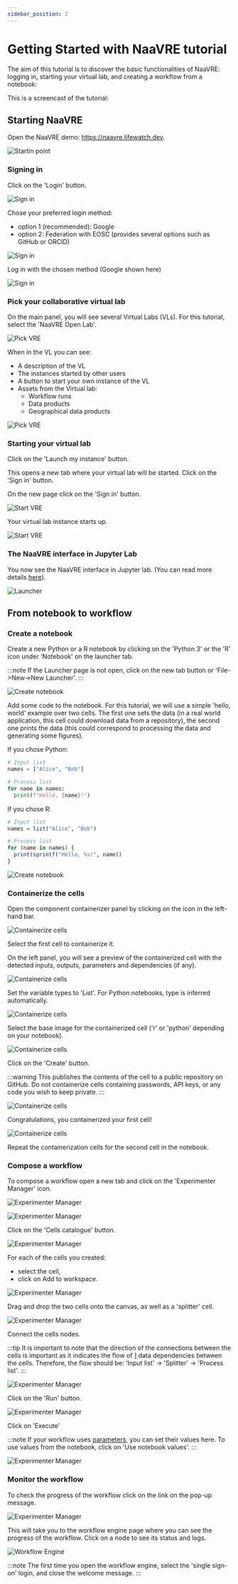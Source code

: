 ```yaml
---
sidebar_position: 2
---
```



# Getting Started with NaaVRE tutorial

The aim of this tutorial is to discover the basic functionalities of NaaVRE: logging in, starting your virtual lab, and creating a workflow from a notebook:

<TOCInline toc={toc} />

This is a screencast of the tutorial:

<ReactPlayer controls width='100%' height='auto' url={tutorialVideoURL} />

## Starting NaaVRE

Open the NaaVRE demo: https://naavre.lifewatch.dev.

![Startin point](./images/1_starting_point.png)

### Signing in

Click on the 'Login' button.

![Sign in](./images/2_signin_1.png)

Chose your preferred login method:

- option 1 (recommended): Google
- option 2: Federation with EOSC (provides several options such as GitHub or ORCID)

![Sign in](./images/2_signin_2.png)

Log in with the chosen method (Google shown here)

![Sign in](./images/2_signin_3.png)

### Pick your collaborative virtual lab

On the main panel, you will see several Virtual Labs (VLs).
For this tutorial, select the 'NaaVRE Open Lab'.

![Pick VRE](./images/3_pick_vre_1.png)

When in the VL you can see:

* A description of the VL
* The instances started by other users
* A button to start your own instance of the VL
* Assets from the Virtual lab:
  * Workflow runs 
  * Data products
  * Geographical data products

![Pick VRE](./images/3_pick_vre_2.png)

### Starting your virtual lab

Click on the 'Launch my instance' button.

This opens a new tab where your virtual lab will be started. Click on the 'Sign in' button.

On the new page click on the 'Sign in' button.

![Start VRE](./images/4_start_vre_1.png)

Your virtual lab instance starts up.

![Start VRE](./images/4_start_vre_2.png)

### The NaaVRE interface in Jupyter Lab

You now see the NaaVRE interface in Jupyter lab.
(You can read more details [here](../NaaVRE_Interface)).

![Launcher](./images/5_naavre_interface.png)

## From notebook to workflow

### Create a notebook

Create a new Python or a R notebook by clicking on the 'Python 3' or the 'R' icon under 'Notebook' on the launcher tab.

:::note
If the Launcher page is not open, click on the new tab button or 'File->New->New Launcher'.
:::


![Create notebook](./images/6_create_notebook_1.png)

Add some code to the notebook. For this tutorial, we will use a simple 'hello, world' example over two cells. The first one sets the data (in a real world application, this cell could download data from a repository), the second one prints the data (this could correspond to processing the data and generating some figures).

If you chose Python:

```python
# Input list
names = ["Alice", "Bob"]
```

```python
# Process list
for name in names:
  print(f"Hello, {name}!")
```

If you chose R:

```R
# Input list
names = list("Alice", "Bob")
```

```R
# Process list
for (name in names) {
  print(sprintf("Hello, %s!", name))
}
```

![Create notebook](./images/6_create_notebook_3.png)

### Containerize the cells

Open the component containerizer panel by clicking on the icon in the left-hand bar.

![Containerize cells](./images/7_containerize_1.png)

Select the first cell to containerize it.

On the left panel, you will see a preview of the containerized cell with the detected inputs, outputs, parameters and dependencies (if any).

![Containerize cells](./images/7_containerize_2.png)

Set the variable types to 'List'. For Python notebooks, type is inferred automatically.

![Containerize cells](./images/7_containerize_3.png)

Select the base image for the containerized cell ('r' or 'python' depending on your notebook).

![Containerize cells](./images/7_containerize_4.png)

Click on the 'Create' button.

:::warning
This publishes the contents of the cell to a public repository on GitHub. Do not containerize cells containing passwords, API keys, or any code you wish to keep private.
:::

![Containerize cells](./images/7_containerize_5.png)

Congratulations, you containerized your first cell!

![Containerize cells](./images/7_containerize_6.png)

Repeat the containerization cells for the second cell in the notebook.

### Compose a workflow

To compose a workflow open a new tab and click on the 'Experimenter Manager' icon.

![Experimenter Manager](./images/8_workflow_1.png)

![Experimenter Manager](./images/8_workflow_2.png)

Click on the 'Cells catalogue' button.

![Experimenter Manager](./images/8_workflow_3.png)

For each of the cells you created:
- select the cell,
- click on Add to workspace.

![Experimenter Manager](./images/8_workflow_4.png)

Drag and drop the two cells onto the canvas, as well as a 'splitter' cell.

![Experimenter Manager](./images/8_workflow_5.png)

Connect the cells nodes.

:::tip
It is important to note that the direction of the connections between the cells is important as it indicates the flow of ]
data dependencies between the cells. Therefore, the flow should be: 'Input list' -> 'Splitter' -> 'Process list'.
:::

![Experimenter Manager](./images/8_workflow_6.png)

Click on the 'Run' button.

![Experimenter Manager](./images/8_workflow_7.png)

Click on 'Execute'

:::note
If your workflow uses [parameters](../NaaVRE_Interface/#special-variables), you can set their values here. To use values from the notebook, click on 'Use notebook values'.
:::

![Experimenter Manager](./images/8_workflow_8.png)

### Monitor the workflow

To check the progress of the workflow click on the link on the pop-up message.

![Experimenter Manager](./images/8_workflow_9.png)

This will take you to the workflow engine page where you can see the progress of the workflow. Click on a node to see its status and logs.

![Workflow Engine](./images/9_argo_1.png)

:::note
The first time you open the workflow engine, select the 'single sign-on' login, and close the welcome message.
:::
